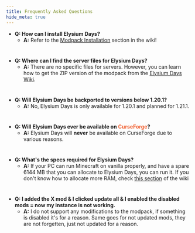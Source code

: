 ```yaml
---
title: Frequently Asked Questions
hide_meta: true
---
```


- **Q: How can I install Elysium Days?**
  - **A:** Refer to the [Modpack Installation](https://moddedmc.wiki/tr/project/elysium-days/docs/installation_guides/modpack_installation) section in the wiki!
#
- **Q: Where can I find the server files for Elysium Days?**
  - **A:** There are no specific files for servers. However, you can learn how to get the ZIP version of the modpack from the [Elysium Days Wiki](https://moddedmc.wiki/en/project/elysium-days/docs/installation_guides/server_installation).
#
- **Q: Will Elysium Days be backported to versions below 1.20.1?**
  - **A:** No, Elysium Days is only available for 1.20.1 and planned for 1.21.1.
#
- **Q: Will Elysium Days ever be available on <font color="#f16436">CurseForge</font>?**
  - **A:** Elysium Days will **never** be available on CurseForge due to various reasons.
#
- **Q: What's the specs required for Elysium Days?**
  - **A:** If your PC can run Minecraft on vanilla properly, and have a spare 6144 MB that you can allocate to Elysium Days, you can run it. If you don't know how to allocate more RAM, check [this section](https://moddedmc.wiki/tr/project/elysium-days/docs/guides/memory_allocation) of the wiki
#
- **Q: I added the X mod & I clicked update all & I enabled the disabled mods = now my instance is not working.**
  - **A:** I do not support any modifications to the modpack, if something is disabled it's for a reason. Same goes for not updated mods, they are not forgetten, just not updated for a reason.
